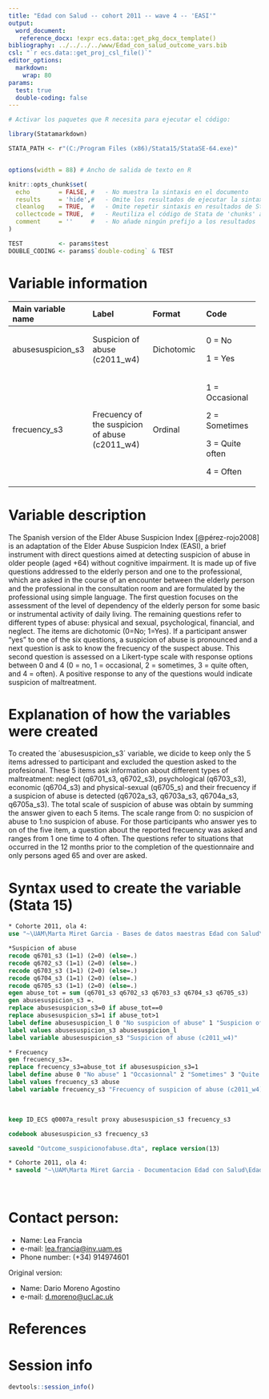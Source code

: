 ```yaml
---
title: "Edad con Salud -- cohort 2011 -- wave 4 -- 'EASI'"
output:
  word_document:
   reference_docx: !expr ecs.data::get_pkg_docx_template()
bibliography: ../../../../www/Edad_con_salud_outcome_vars.bib 
csl: "`r ecs.data::get_proj_csl_file()`"
editor_options: 
  markdown:
    wrap: 80
params:
  test: true
  double-coding: false
---
```


```r
# Activar los paquetes que R necesita para ejecutar el código:

library(Statamarkdown)

STATA_PATH <- r"(C:/Program Files (x86)/Stata15/StataSE-64.exe)"


options(width = 88) # Ancho de salida de texto en R

knitr::opts_chunk$set( 
  echo        = FALSE, #   - No muestra la sintaxis en el documento
  results     = 'hide',#   - Omite los resultados de ejecutar la sintaxis
  cleanlog    = TRUE,  #   - Omite repetir sintaxis en resultados de Stata
  collectcode = TRUE,  #   - Reutiliza el código de Stata de 'chunks' anteriores
  comment     = ''     #   - No añade ningún prefijo a los resultados
)

TEST          <- params$test
DOUBLE_CODING <- params$`double-coding` & TEST
```

# Variable information

+---------------------+--------------------+-----------------+-----------------+
| Main variable name  | Label              | Format          | Code            |
+:====================+:===================+:================+:================+
| abusesuspicion_s3   | Suspicion of abuse | Dichotomic      | 0 = No          |
|                     | (c2011_w4)         |                 |                 |
|                     |                    |                 | 1 = Yes         |
+---------------------+--------------------+-----------------+-----------------+
| frecuency_s3        | Frecuency of the   | Ordinal         | 1 = Occasional  |
|                     | suspicion of abuse |                 |                 |
|                     | (c2011_w4)         |                 | 2 = Sometimes   |
|                     |                    |                 |                 |
|                     |                    |                 | 3 = Quite often |
|                     |                    |                 |                 |
|                     |                    |                 | 4 = Often       |
+---------------------+--------------------+-----------------+-----------------+

# Variable description

The Spanish version of the Elder Abuse Suspicion Index [@pérez-rojo2008] is an
adaptation of the Elder Abuse Suspicion Index (EASI), a brief instrument with
direct questions aimed at detecting suspicion of abuse in older people (aged
+64) without cognitive impairment. It is made up of five questions addressed to
the elderly person and one to the professional, which are asked in the course of
an encounter between the elderly person and the professional in the consultation
room and are formulated by the professional using simple language. The first
question focuses on the assessment of the level of dependency of the elderly
person for some basic or instrumental activity of daily living. The remaining
questions refer to different types of abuse: physical and sexual, psychological,
financial, and neglect. The items are dichotomic (0=No; 1=Yes). If a participant
answer "yes" to one of the six questions, a suspicion of abuse is pronounced and
a next question is ask to know the frecuency of the suspect abuse. This second
question is assessed on a Likert-type scale with response options between 0 and
4 (0 = no, 1 = occasional, 2 = sometimes, 3 = quite often, and 4 = often). A
positive response to any of the questions would indicate suspicion of
maltreatment.

# Explanation of how the variables were created

To created the ´abusesuspicion_s3´ variable, we dicide to keep only the 5 items
adressed to participant and excluded the question asked to the profesional.
These 5 items ask information about different types of maltreatment: neglect
(q6701_s3, q6702_s3), psychological (q6703_s3), economic (q6704_s3) and
physical-sexual (q6705_s) and their frecuency if a suspicion of abuse is
detected (q6702a_s3, q6703a_s3, q6704a_s3, q6705a_s3). The total scale of
suspicion of abuse was obtain by summing the answer given to each 5 items. The
scale range from 0: no suspicion of abuse to 1:no suspicion of abuse. For those
participants who answer yes to on of the five item, a question about the
reported frecuency was asked and ranges from 1 one time to 4 often. The
questions refer to situations that occurred in the 12 months prior to the
completion of the questionnaire and only persons aged 65 and over are asked.

# Syntax used to create the variable (Stata 15)

```stata
* Cohorte 2011, ola 4:
use "~\UAM\Marta Miret Garcia - Bases de datos maestras Edad con Salud\Ola_4\Cohorte 2011\rawdata_c2011w4.dta"
```

```stata
*Suspicion of abuse
recode q6701_s3 (1=1) (2=0) (else=.)
recode q6702_s3 (1=1) (2=0) (else=.)
recode q6703_s3 (1=1) (2=0) (else=.)
recode q6704_s3 (1=1) (2=0) (else=.)
recode q6705_s3 (1=1) (2=0) (else=.)
egen abuse_tot = sum (q6701_s3 q6702_s3 q6703_s3 q6704_s3 q6705_s3)
gen abusesuspicion_s3 =.
replace abusesuspicion_s3=0 if abuse_tot==0
replace abusesuspicion_s3=1 if abuse_tot>1
label define abusesuspicion_l 0 "No suspicion of abuse" 1 "Suspicion of abuse"
label values abusesuspicion_s3 abusesuspicion_l
label variable abusesuspicion_s3 "Suspicion of abuse (c2011_w4)"

* Frecuency 
gen frecuency_s3=.
replace frecuency_s3=abuse_tot if abusesuspicion_s3=1
label define abuse 0 "No abuse" 1 "Occasionnal" 2 "Sometimes" 3 "Quite often" 4 "Often"
label values frecuency_s3 abuse
label variable frecuency_s3 "Frecuency of suspicion of abuse (c2011_w4)"
```

<br>

```stata
keep ID_ECS q0007a_result proxy abusesuspicion_s3 frecuency_s3

codebook abusesuspicion_s3 frecuency_s3
```

```stata

saveold "Outcome_suspicionofabuse.dta", replace version(13)
```

```stata

* Cohorte 2011, ola 4:
* saveold "~\UAM\Marta Miret Garcia - Documentacion Edad con Salud\Edad con salud - Ola 4\Outcomes\Cohorte 2011\Outcome datasets\Outcome_suspicionofabuse.dta", replace version(13)
```

<br>

# Contact person:

-   Name: Lea Francia
-   e-mail: [lea.francia\@inv.uam.es](mailto:lea.francia@inv.uam.es){.email}
-   Phone number: (+34) 914974601

Original version:

-   Name: Dario Moreno Agostino
-   e-mail: [d.moreno\@ucl.ac.uk](mailto:d.moreno@ucl.ac.uk){.email}

# References

::: {#refs}
:::

\newpage

# Session info

```r
devtools::session_info()
```
